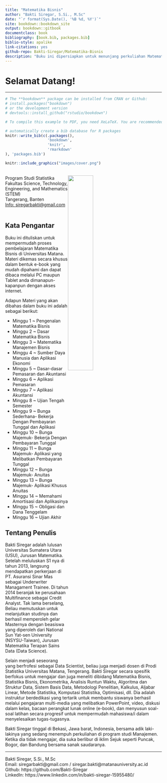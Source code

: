 --- 
title: "Matematika Bisnis"
author: "Bakti Siregar, S.Si., M.Sc"
date: "`r format(Sys.Date(), '%B %d, %Y')`"
site: bookdown::bookdown_site
output: bookdown::gitbook
documentclass: book
bibliography: [book.bib, packages.bib]
biblio-style: apalike
link-citations: yes
github-repo: Bakti-Siregar/Matematika-Bisnis
description: "Buku ini dipersiapkan untuk menunjang perkuliahan Matematika Bisnis"
---

# Selamat Datang! {-}
*** 

```{r install-packages, include=FALSE, message=FALSE, warning=FALSE}
# The **bookdown** package can be installed from CRAN or Github: 
# install.packages("bookdown")
# or the development version
# devtools::install_github("rstudio/bookdown")
```

```{r input-packages, include=FALSE ,message=FALSE, warning=FALSE}
# To compile this example to PDF, you need XeLaTeX. You are recommended to install TinyTeX (which includes XeLaTeX):<https://yihui.name/tinytex/>.

# automatically create a bib database for R packages
knitr::write_bib(c(.packages(),
                   'bookdown', 
                   'knitr', 
                   'rmarkdown'
), 'packages.bib')
```

```{r cover, echo=FALSE,fig.align='center', out.width = '50%'}
knitr::include_graphics("images/cover.png")
```

<br> 
<img style="float: right; margin: 0px 100px 0px 0px; width:40%" src="images/logomatana.png"/> 
Program Studi Statistika
<br> 
Fakultas Science, Technology, Engineering, and Mathematics (STEM) 
<br>
Tangerang, Banten 
<br> 
<a href="https://mail.google.com/siregarbakti/">Info: siregarbakti@gmail.com</a>
<br>
<br>

## Kata Pengantar {-}

Buku ini dituliskan untuk mempermudah proses pembelajaran Matematika Bisnis di Universitas Matana. Materi dikemas secara khusus dalam bentuk e-book yang mudah dipahami dan dapat dibaca melalui PC maupun Tablet anda dimanapun-kapanpun dengan akses internet. 

Adapun Materi yang akan dibahas dalam buku ini adalah sebagai berikut:

* Minggu 1 ~ Pengenalan Matematika Bisnis
* Minggu 2 ~ Dasar Matematika Bisnis
* Minggu 3 ~ Matematika Manajemen Bisnis 
* Minggu 4 ~ Sumber Daya Manusia dan Aplikasi Ekonomi
* Minggu 5 ~ Dasar-dasar Pemasaran dan Akuntansi
* Minggu 6 ~ Aplikasi Pemasaran
* Minggu 7 ~ Aplikasi Akuntansi
* Minggu 8 ~ Ujian Tengah Semester
* Minggu 9 ~ Bunga Sederhana- Bekerja Dengan Pembayaran Tunggal dan Aplikasi
* Minggu 10 ~ Bunga Majemuk- Bekerja Dengan Pembayaran Tunggal
* Minggu 11 ~ Bunga Majemuk- Aplikasi yang Melibatkan Pembayaran Tunggal
* Minggu 12 ~ Bunga Majemuk- Anuitas
* Minggu 13 ~ Bunga Majemuk- Aplikasi Khusus Anuitas
* Minggu 14 ~ Memahami Amortisasi dan Aplikasinya
* Minggu 15 ~ Obligasi dan Dana Tenggelam
* Minggu 16 ~ Ujian Akhir


## Tentang Penulis {-}

Bakti Siregar adalah lulusan Universitas Sumatera Utara (USU), Jurusan Matematika. Setelah meluluskan S1 nya di tahun 2013, langsung mendapatkan perkerjaan di PT. Asuransi Sinar Mas sebagai Underwriter Managament Trainee. Di tahun 2014 beranjak ke perusahaan Multifinance sebagai Credit Analyst. Tak lama berselang, Beliau memutuskan untuk melanjutkan studinya dan berhasil memperoleh gelar Masternya dengan beasiswa yang diperoleh dari National Sun Yat-sen University (NSYSU-Taiwan), Jurusan Matematika Terapan Sains Data (Data Science).

Selain menjadi seseorang yang berfrofesi sebagai Data Scientist, beliau juga menjadi dosen di Prodi Statistika Universitas Matana, Tengerang. Bakti Siregar secara spesifik berfokus untuk mengajar dan juga meneliti dibidang Matematika Bisnis, Statistika Bisnis, Ekonometrika, Analisis Runtun Waktu, Algoritma dan Struktur Data, Sistem Basis Data, Metodologi Penelitian, Kalkulus, Aljabar Linear, Metode Statistika, Komputasi Statistika, Optimisasi, dll. Dia adalah instruktur berdedikasi yang tertarik untuk membantu siswanya berhasil melalui pengajaran multi-media yang melibatkan PowerPoint, video, diskusi dalam kelas, bacaan perangkat lunak online (e-book), dan menyusun soal-soal latihan secara progresif untuk mempermudah mahasiswa/i dalam menyelesaikan tugas-tugasnya.

Bakti Siregar tinggal di Bekasi, Jawa barat, Indonesia, bersama adik laki-lakinya yang sedang menempuh perkuliahan di program studi Manajemen. Ketika dia tidak mengajar, dia suka berlibur di iklim Sejuk seperti Puncak, Bogor, dan Bandung bersama sanak saudaranya.

*** 
Bakti Siregar, S.Si., M.Sc  <br>
Email: siregarbakti@gmail.com / siregar.bakti@matanauniversity.ac.id <br>
Github: https://github.com/Bakti-Siregar <br>
LinkedIn: https://www.linkedin.com/in/bakti-siregar-15955480/
